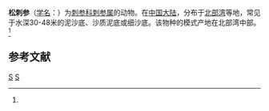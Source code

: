 {{Speciesbox
| taxon = Stichopus flaccus
| binomial_authority = (Liao, 1980)<ref name='id12677'>{{cite web| url =http://www.bioinfo.cn/db05/BjdwSpecies.php?action=view&id=12677| title =松刺参| work =《中国动物物种编目数据库》| publisher =中国科学院微生物研究所| author =中国科学院动物研究所| accessdate =2009-04-28| deadurl =yes| archiveurl =https://web.archive.org/web/20160305071345/http://www.bioinfo.cn/db05/BjdwSpecies.php?action=view&id=12677| archivedate =2016-03-05}}</ref>
}}

'''松刺参'''（[[学名|学名]]：{{lang|la|''Stichopus flaccus''}}）为[[刺参科|刺参科]][[刺参属|刺参属]]的动物。在[[中国大陆|中国大陆]]，分布于[[北部湾|北部湾]]等地，常见于水深30-48米的泥沙底、沙质泥底或细沙底。该物种的模式产地在北部湾中部。<ref name='id12677'/>

== 参考文献 ==
{{reflist}}

{{海参小作品}}

{{taxonbar}}
[[Category:_1980年描述的动物|S]]
[[Category:刺参属_(动物)|S]]